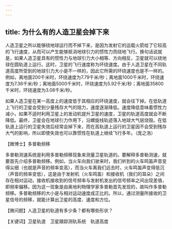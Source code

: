 ```yaml
---
---
---
```

title: 为什么有的人造卫星会掉下来
---




人造卫星之所以能够绕地球运行而不掉下来，是因为发射它的运载火箭给了它较高的飞行速度，从而可以产生能够抵消地球引力的惯性力而绕地飞行。换句话说就是，如果人造卫星具有的惯性力与地球引力大小相等、方向相反，卫星就可以绕地球在圆轨道上运行。这时，卫星的飞行速度称为环绕速度。由于人造卫星在不同轨道高度所受到的地球引力大小是不一样的，因此它所需的环绕速度也是不一样的。例如，离地面200千米时，环绕速度为7.79千米/秒；离地面1000千米时，环绕速度为7.36千米/秒；离地面5000千米时，环绕速度为5.92千米/秒；离地面35800千米时，环绕速度为3.08千米/秒。

如果人造卫星在某一高度上的速度低于其相应的环绕速度，就会往下掉。在低轨道上飞行的卫星会受到少量残存大气的阻力，速度逐渐降低。速度降低意味着惯性力减小，如果不适时利用卫星上的发动机提升卫星的速度，卫星的轨道高度就会不断降低。最终，卫星会在地球引力作用下，沿螺旋线轨迹落入地球大气层烧毁。在低轨道上运行的卫星失效后经常会掉下来，而在高轨道上运行的卫星因不会受到残存大气的影响，所以即使失效也可以靠惯性在轨道上继续飞行多年。（庞之浩）





【微博士】多普勒频移

多普勒测速系统是利用多普勒频移现象来测量卫星轨道的。要解释多普勒测速，就要首先介绍多普勒频移。例如，当火车向我们驶来时，我们听到的火车鸣笛声音变得尖细（也就是声音的频率变高），而当火车离我们远去时，火车鸣笛声变得低沉（声音的频率变低），这是由于发射机（火车鸣笛）和接收机（我们的耳朵）之间存在相对运动，接收机接收到的信号频率与发射机发出的信号频率之间出现差值，即频率偏移。因为这一现象是由奥地利物理学家多普勒首先发现的，故叫作多普勒频移。多普勒频移的大小是与相对运动速度成正比的。所以，通过测量所接收的卫星信号的频移，就能计算出卫星的高度、速度和方位。

【微问题】人造卫星的轨道有多少条？都有哪些形状？

【关键词】卫星轨道　卫星跟踪测轨系统　轨道高度